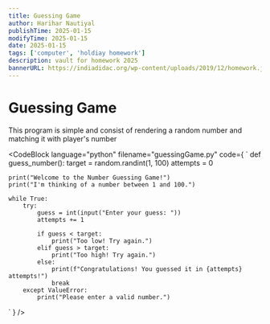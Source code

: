 ```yaml
---
title: Guessing Game
author: Harihar Nautiyal
publishTime: 2025-01-15
modifyTime: 2025-01-15
date: 2025-01-15
tags: ['computer', 'holdiay homework']
description: vault for homework 2025
bannerURL: https://indiadidac.org/wp-content/uploads/2019/12/homework.jpg
---
```


# Guessing Game 
This program is simple and consist of rendering a random number and matching it with player's number

<CodeBlock
        language="python"
        filename="guessingGame.py"
        code={
`
def guess_number():
    target = random.randint(1, 100)
    attempts = 0
    
    print("Welcome to the Number Guessing Game!")
    print("I'm thinking of a number between 1 and 100.")
    
    while True:
        try:
            guess = int(input("Enter your guess: "))
            attempts += 1
            
            if guess < target:
                print("Too low! Try again.")
            elif guess > target:
                print("Too high! Try again.")
            else:
                print(f"Congratulations! You guessed it in {attempts} attempts!")
                break
        except ValueError:
            print("Please enter a valid number.")
`
        }
/>

# 